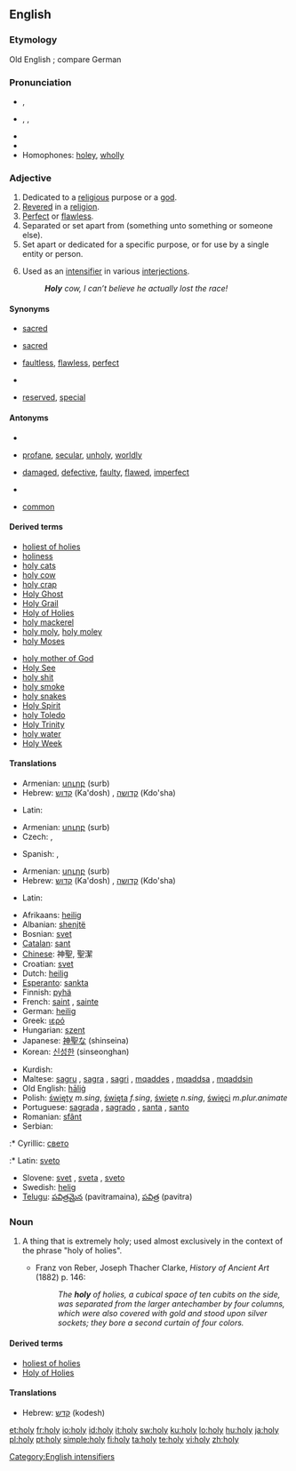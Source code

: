 {{also|hộ lý|holly}}
==English==

===Etymology===
Old English {{term|halig|lang=eno}}; compare German {{term|heilige|lang=de}}

===Pronunciation===
* {{a|US}} {{IPA|/ˈhəʊli/}}, {{SAMPA|/"h@Uli/}}
* {{a|US}} {{enPR|hōʹlē}}, {{IPA|/ˈhoʊli/}}, {{SAMPA|/"hoUli/}}
* {{audio|en-us-holy.ogg|Audio (US)}}
* {{rhymes|əʊli}}
* Homophones: [[holey]], [[wholly]] {{italbrac|in accents with the [[wine-whine merger]]}}

===Adjective===
{{en-adj|holier|holiest}}

# Dedicated to a [[religious]] purpose or a [[god]].
# [[Revere]]d in a [[religion]].
# [[Perfect]] or [[flawless]].
# Separated or set apart from (something unto something or someone else).
# Set apart or dedicated for a specific purpose, or for use by a single entity or person.
# {{context|slang}} Used as an [[intensifier]] in various [[interjection]]s.
#: '''''Holy''' cow, I can’t believe he actually lost the race!''

====Synonyms====
*{{sense|dedicated to a religious purpose or a god}} [[sacred]]
*{{sense|revered in a religion}} [[sacred]]
*{{sense|perfect, flawless}} [[faultless]], [[flawless]], [[perfect]]
*{{sense|separated or set apart from something}}
*{{sense|set apart or dedicated for a specific purpose}} [[reserved]], [[special]]

====Antonyms====
*{{sense|dedicated to a religious purpose or a god}}
*{{sense|revered in a religion}} [[profane]], [[secular]], [[unholy]], [[worldly]]
*{{sense|perfect, flawless}} [[damaged]], [[defective]], [[faulty]], [[flawed]], [[imperfect]]
*{{sense|separated or set apart from something}}
*{{sense|set apart or dedicated for a specific purpose}} [[common]]

====Derived terms====
{{rel-top|terms derived from ''holy''}}
* [[holiest of holies]]<!--belongs both here and under the noun-->
* [[holiness]]
* [[holy cats]]
* [[holy cow]]
* [[holy crap]]
* [[Holy Ghost]]
* [[Holy Grail]]
* [[Holy of Holies]]<!--belongs both here and under the noun-->
* [[holy mackerel]]
* [[holy moly]], [[holy moley]]
* [[holy Moses]]
{{rel-mid}}
* [[holy mother of God]]
* [[Holy See]]
* [[holy shit]]
* [[holy smoke]]
* [[holy snakes]]
* [[Holy Spirit]]
* [[holy Toledo]]
* [[Holy Trinity]]
* [[holy water]]
* [[Holy Week]]
<!--these are derived from "holiness":
* [[His Holiness]]
* [[Your Holiness]]
-->
{{rel-bottom}}

====Translations====
{{trans-top|dedicated to a religious purpose}}
* Armenian: [[սուրբ]] (surb)
* Hebrew: [[קדוש]] (Ka'dosh) {{m}}, [[קדושה]] (Kdo'sha) {{f}}
{{trans-mid}}
* Latin: {{t+|la|sacer}}
{{trans-bottom}}

{{trans-top|revered in a religion}}
* Armenian: [[սուրբ]] (surb)
* Czech: {{t-|cs|svatý|m}}, {{t-|cs|posvátný|m}}
{{trans-mid}}
* Spanish: {{t+|es|santo|m}}, {{t-|es|santa|f}}
{{trans-bottom}}

{{trans-top|flawless}}
{{trans-mid}}
{{trans-bottom}}

{{trans-top|separated from or set apart}}
{{trans-mid}}
{{trans-bottom}}

{{trans-top|dedicated for a specific purpose}}
* Armenian: [[սուրբ]] (surb)
* Hebrew: [[קדוש]] (Ka'dosh) {{m}}, [[קדושה]] (Kdo'sha) {{f}}
{{trans-mid}}
* Latin: {{t+|la|sacer}}
{{trans-bottom}}

{{trans-top|slang intensifier}}
{{trans-mid}}
{{trans-bottom}}

{{checktrans-top}}
* Afrikaans: [[heilig]]
* Albanian: [[shenjtë]]
* Bosnian: [[svet]]
* [[Catalan]]: [[sant]]
* [[Chinese]]: 神聖, 聖潔
* Croatian: [[svet]]
* Dutch: [[heilig]]
* [[Esperanto]]: [[sankta]]
* Finnish: [[pyhä]]
* French: [[saint]] {{m}}, [[sainte]] {{f}}
* German: [[heilig]]
* Greek: [[ιερό]]
* Hungarian: [[szent]]
* Japanese: [[神聖な]] (shinseina)
* Korean: [[신성한]] (sinseonghan)
{{trans-mid}}
* Kurdish: {{ku-Arab|[[پیرۆز]]}}
* Maltese: [[sagru]] {{m}}, [[sagra]] {{f}}, [[sagri]] {{p}}, [[mqaddes]] {{m}}, [[mqaddsa]] {{f}}, [[mqaddsin]] {{p}}
* Old English: [[halig|hāliġ]]
* Polish: [[święty]] ''m.sing'', [[święta]] ''f.sing'', [[święte]] ''n.sing'', [[święci]] ''m.plur.animate''
* Portuguese: [[sagrada]] {{f}}, [[sagrado]] {{m}}, [[santa]] {{f}}, [[santo]] {{m}}
* Romanian: [[sfânt]]
* Serbian:
:* Cyrillic: [[свето]] {{n}}
:* Latin: [[sveto]] {{n}}
* Slovene: [[svet]] {{m}}, [[sveta]] {{f}}, [[sveto]] {{n}}
* Swedish: [[helig]]
* [[Telugu]]: [[పవిత్రమైన]] (pavitramaina), [[పవిత్ర]] (pavitra)
{{trans-bottom}}

===Noun===
{{en-noun|holies}}

# {{archaic}} A thing that is extremely holy; used almost exclusively in the context of the phrase "holy of holies".
#* Franz von Reber, Joseph Thacher Clarke, ''History of Ancient Art'' (1882) p. 146:
#*: ''The '''holy''' of holies, a cubical space of ten cubits on the side, was separated from the larger antechamber by four columns, which were also covered with gold and stood upon silver sockets; they bore a second curtain of four colors.''

====Derived terms====
* [[holiest of holies]]
* [[Holy of Holies]]

====Translations====
{{trans-top|holy thing}}
* Hebrew: [[קדש]] (kodesh)
{{trans-mid}}
{{trans-bottom}}

[[Category:English intensifiers]]

[[et:holy]]
[[fr:holy]]
[[io:holy]]
[[id:holy]]
[[it:holy]]
[[sw:holy]]
[[ku:holy]]
[[lo:holy]]
[[hu:holy]]
[[ja:holy]]
[[pl:holy]]
[[pt:holy]]
[[simple:holy]]
[[fi:holy]]
[[ta:holy]]
[[te:holy]]
[[vi:holy]]
[[zh:holy]]